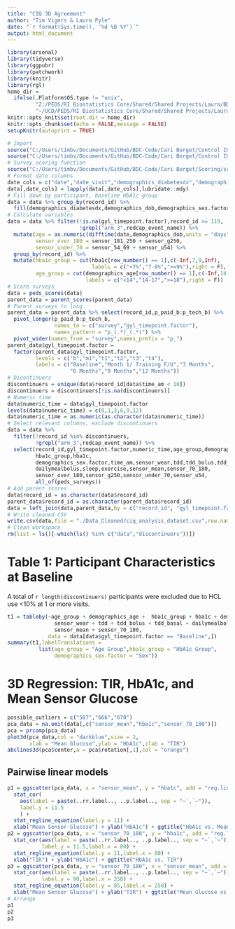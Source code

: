 ---
title: "CIQ 3D Agreement"
author: "Tim Vigers & Laura Pyle"
date: "`r format(Sys.time(), '%d %B %Y')`"
output: html_document
---

```{r setup, include=FALSE}
library(arsenal)
library(tidyverse)
library(ggpubr)
library(patchwork)
library(knitr)
library(rgl)
home_dir = 
  ifelse(.Platform$OS.type != "unix",
         "Z:/PEDS/RI Biostatistics Core/Shared/Shared Projects/Laura/BDC/Projects/Cari Berget/Control IQ 12 Month MS",
         "~/UCD/PEDS/RI Biostatistics Core/Shared/Shared Projects/Laura/BDC/Projects/Cari Berget/Control IQ 12 Month MS")
knitr::opts_knit$set(root.dir = home_dir)
knitr::opts_chunk$set(echo = FALSE,message = FALSE)
setupKnitr(autoprint = TRUE)
```

```{r data,include=FALSE}
# Import
source("C:/Users/timbv/Documents/GitHub/BDC-Code/Cari Berget/Control IQ 12 month analysis/import_peds_data.r")
source("C:/Users/timbv/Documents/GitHub/BDC-Code/Cari Berget/Control IQ 12 month analysis/import_parent_data.r")
# Survey scoring function
source("C:/Users/timbv/Documents/GitHub/BDC-Code/Cari Berget/Scoring/scoring_function.R")
# Format date columns
date_cols = c("date","date_visit","demographics_diabetesdx","demographics_dob")
data[,date_cols] = lapply(data[,date_cols],lubridate::mdy)
# Fill down by participant, baseline HbA1c group
data = data %>% group_by(record_id) %>% 
  fill(demographics_diabetesdx,demographics_dob,demographics_sex.factor,demographics_age)
# Calculate variables
data = data %>% filter(!is.na(gyl_timepoint.factor),record_id >= 119,
                       !grepl("arm_3",redcap_event_name)) %>%
  mutate(age = as.numeric(difftime(date,demographics_dob,units = "days"))/365.25,
         sensor_over_180 = sensor_181_250 + sensor_g250,
         sensor_under_70 = sensor_54_69 + sensor_u54) %>%
  group_by(record_id) %>%
  mutate(hba1c_group = cut(hba1c[row_number() == 1],c(-Inf,7,9,Inf),
                           labels = c("<7%","7-9%",">=9%"),right = F),
         age_group = cut(demographics_age[row_number() == 1],c(-Inf,14,18,Inf),
                         labels = c("<14","14-17",">=18"),right = F))
# Score surveys
data = peds_scores(data)
parent_data = parent_scores(parent_data)
# Parent surveys to long
parent_data = parent_data %>% select(record_id,p_paid_b:p_tech_b) %>%
  pivot_longer(p_paid_b:p_tech_b,
               names_to = c("survey","gyl_timepoint.factor"),
               names_pattern = "p_(.*)_(.*)") %>%
  pivot_wider(names_from = "survey",names_prefix = "p_")
parent_data$gyl_timepoint.factor =
  factor(parent_data$gyl_timepoint.factor,
         levels = c("b","m1","t1","t2","t3","t4"),
         labels = c("Baseline","Month 1/ Training F/U","3 Months",
                    "6 Months","9 Months","12 Months"))
# Dicontinuers
discontinuers = unique(data$record_id[data$time_am < 10])
discontinuers = discontinuers[!is.na(discontinuers)]
# Numeric time
data$numeric_time = data$gyl_timepoint.factor
levels(data$numeric_time) = c(0,1,3,6,9,12)
data$numeric_time = as.numeric(as.character(data$numeric_time))
# Select relevant columns, exclude discontinuers
data = data %>% 
  filter(!record_id %in% discontinuers,
         !grepl("arm_3",redcap_event_name)) %>%
  select(record_id,gyl_timepoint.factor,numeric_time,age_group,demographics_age,
         hba1c_group,hba1c,
         demographics_sex.factor,time_am,sensor_wear,tdd,tdd_bolus,tdd_basal,
         dailymealbolus,sleep,exercise,sensor_mean,sensor_70_180,
         sensor_over_180,sensor_g250,sensor_under_70,sensor_u54,
         all_of(peds_surveys))
# Add parent scores
data$record_id = as.character(data$record_id)
parent_data$record_id = as.character(parent_data$record_id)
data = left_join(data,parent_data,by = c("record_id", "gyl_timepoint.factor"))
# Write cleaned CSV
write.csv(data,file = "./Data_Cleaned/ciq_analysis_dataset.csv",row.names = F,na = "")
# Clean workspace
rm(list = ls()[-which(ls() %in% c("data","discontinuers"))])
```

# Table 1: Participant Characteristics at Baseline

A total of `r length(discontinuers)` participants were excluded due to HCL use <10% at 1 or more visits. 

```{r table 1,results='asis'}
t1 = tableby(~age_group + demographics_age +  hba1c_group + hba1c + demographics_sex.factor + 
               sensor_wear + tdd + tdd_bolus + tdd_basal + dailymealbolus + 
               sensor_mean + sensor_70_180,
             data = data[data$gyl_timepoint.factor == "Baseline",])
summary(t1,labelTranslations = 
          list(age_group = "Age Group",hba1c_group = "HbA1c Group",
               demographics_sex.factor = "Sex"))
```

# 3D Regression: TIR, HbA1c, and Mean Sensor Glucose

```{r fig.height=10,fig.width=10}
possible_outliers = c("507","666","670")
pca_data = na.omit(data[,c("sensor_mean","hba1c","sensor_70_180")])
pca = prcomp(pca_data)
plot3d(pca_data,col = "darkblue",size = 2,
       xlab = "Mean Glucose",ylab = "HbA1c",zlab = "TIR")
abclines3d(pca$center,a = pca$rotation[,1],col = "orange")
```

## Pairwise linear models

```{r}
p1 = ggscatter(pca_data, x = "sensor_mean", y = "hba1c", add = "reg.line") +
  stat_cor(
    aes(label = paste(..rr.label.., ..p.label.., sep = "~`,`~")), 
    label.y = 11.5
    ) +
  stat_regline_equation(label.y = 11) +
  xlab("Mean Sensor Glucose") + ylab("HbA1c") + ggtitle("HbA1c vs. Mean Glucose")
p2 = ggscatter(pca_data, x = "sensor_70_180", y = "hba1c", add = "reg.line") +
  stat_cor(aes(label = paste(..rr.label.., ..p.label.., sep = "~`,`~")), 
           label.y = 11.5,label.x = 80) +
  stat_regline_equation(label.y = 11,label.x = 80) +
  xlab("TIR") + ylab("HbA1c") + ggtitle("HbA1c vs. TIR")
p3 = ggscatter(pca_data, y = "sensor_70_180", x = "sensor_mean", add = "reg.line") +
  stat_cor(aes(label = paste(..rr.label.., ..p.label.., sep = "~`,`~")),
           label.y = 90,label.x = 250) +
  stat_regline_equation(label.y = 85,label.x = 250) +
  xlab("Mean Sensor Glucose") + ylab("TIR") + ggtitle("Mean Glucose vs. TIR")
# Arrange
p1
p2
p3
```